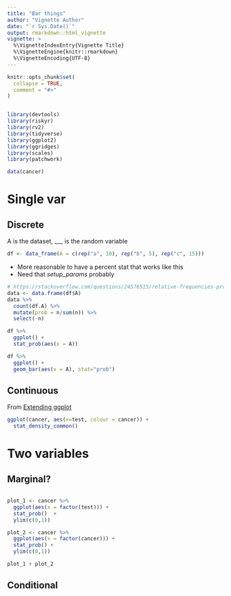 ```yaml
---
title: "Bar things"
author: "Vignette Author"
date: "`r Sys.Date()`"
output: rmarkdown::html_vignette
vignette: >
  %\VignetteIndexEntry{Vignette Title}
  %\VignetteEngine{knitr::rmarkdown}
  %\VignetteEncoding{UTF-8}
---
```


```r
knitr::opts_chunk$set(
  collapse = TRUE,
  comment = "#>"
)


library(devtools)
library(riskyr)
library(rv2)
library(tidyverse)
library(ggplot2)
library(ggridges)
library(scales) 
library(patchwork)
```



```r
data(cancer)

```

# Single var


## Discrete

A is the dataset, ___ is the random variable

```r
df <- data_frame(A = c(rep("a", 10), rep("b", 5), rep("c", 15)))
```


- More reasonable to have a percent stat that works like this
- Need that _setup_params_ probably

```r
# https://stackoverflow.com/questions/24576515/relative-frequencies-proportions-with-dplyr
data <- data.frame(df$A)
data %>%
  count(df.A) %>%
  mutate(prob = n/sum(n)) %>%
  select(-n)
```



```r
df %>%
  ggplot() + 
  stat_prob(aes(x = A))
```



```r
df %>%
  ggplot() + 
  geom_bar(aes(x = A), stat="prob")
```



## Continuous

From [Extending ggplot](https://cran.r-project.org/web/packages/ggplot2/vignettes/extending-ggplot2.html)

```r
ggplot(cancer, aes(x=test, colour = cancer)) + 
  stat_density_common()
```



# Two variables

## Marginal?


```r
```

```r
plot_1 <- cancer %>%
  ggplot(aes(x = factor(test))) + 
  stat_prob()  +
  ylim(c(0,1))

plot_2 <- cancer %>%
  ggplot(aes(x = factor(cancer))) + 
  stat_prob() + 
  ylim(c(0,1))

plot_1 + plot_2
```

## Conditional


```r

```


